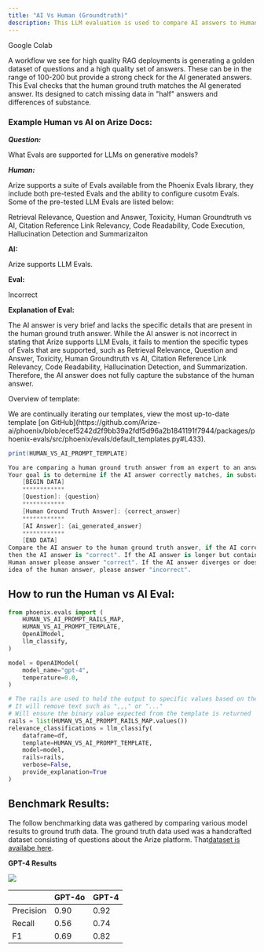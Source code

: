 ```yaml
---
title: "AI Vs Human (Groundtruth)"
description: This LLM evaluation is used to compare AI answers to Human answers. Its very useful in RAG system benchmarking to compare the human generated groundtruth.
---
```


<Card horizontal icon="/images/gc.ico" href="https://colab.research.google.com/github/Arize-ai/phoenix/blob/main/tutorials/evals/evaluate_human_vs_ai_classifications.ipynb" >
    Google Colab
</Card>

A workflow we see for high quality RAG deployments is generating a golden dataset of questions and a high quality set of answers. These can be in the range of 100-200 but provide a strong check for the AI generated answers. This Eval checks that the human ground truth matches the AI generated answer. Its designed to catch missing data in "half" answers and differences of substance.

### Example Human vs AI on Arize Docs:

***Question:***

What Evals are supported for LLMs on generative models?

***Human:***

Arize supports a suite of Evals available from the Phoenix Evals library, they include both pre-tested Evals and the ability to configure cusotm Evals. Some of the pre-tested LLM Evals are listed below:

Retrieval Relevance, Question and Answer, Toxicity, Human Groundtruth vs AI, Citation Reference Link Relevancy, Code Readability, Code Execution, Hallucination Detection and Summarizaiton

**AI:**

Arize supports LLM Evals.

**Eval:**

Incorrect

**Explanation of Eval:**

The AI answer is very brief and lacks the specific details that are present in the human ground truth answer. While the AI answer is not incorrect in stating that Arize supports LLM Evals, it fails to mention the specific types of Evals that are supported, such as Retrieval Relevance, Question and Answer, Toxicity, Human Groundtruth vs AI, Citation Reference Link Relevancy, Code Readability, Hallucination Detection, and Summarization. Therefore, the AI answer does not fully capture the substance of the human answer.

Overview of template:

<Info>
We are continually iterating our templates, view the most up-to-date template [on GitHub](https://github.com/Arize-ai/phoenix/blob/ecef5242d2f9bb39a2fdf5d96a2b1841191f7944/packages/phoenix-evals/src/phoenix/evals/default_templates.py#L433).

</Info>

```csharp
print(HUMAN_VS_AI_PROMPT_TEMPLATE)

You are comparing a human ground truth answer from an expert to an answer from an AI model.
Your goal is to determine if the AI answer correctly matches, in substance, the human answer.
    [BEGIN DATA]
    ************
    [Question]: {question}
    ************
    [Human Ground Truth Answer]: {correct_answer}
    ************
    [AI Answer]: {ai_generated_answer}
    ************
    [END DATA]
Compare the AI answer to the human ground truth answer, if the AI correctly answers the question,
then the AI answer is "correct". If the AI answer is longer but contains the main idea of the
Human answer please answer "correct". If the AI answer diverges or does not contain the main
idea of the human answer, please answer "incorrect".
```

## How to run the Human vs AI Eval:

```python
from phoenix.evals import (
    HUMAN_VS_AI_PROMPT_RAILS_MAP,
    HUMAN_VS_AI_PROMPT_TEMPLATE,
    OpenAIModel,
    llm_classify,
)

model = OpenAIModel(
    model_name="gpt-4",
    temperature=0.0,
)

# The rails are used to hold the output to specific values based on the template
# It will remove text such as ",,," or "..."
# Will ensure the binary value expected from the template is returned
rails = list(HUMAN_VS_AI_PROMPT_RAILS_MAP.values())
relevance_classifications = llm_classify(
    dataframe=df,
    template=HUMAN_VS_AI_PROMPT_TEMPLATE,
    model=model,
    rails=rails,
    verbose=False,
    provide_explanation=True
)
```

## Benchmark Results:

The follow benchmarking data was gathered by comparing various model results to ground truth data. The ground truth data used was a handcrafted dataset consisting of questions about the Arize platform. That[dataset is availabe here](https://storage.googleapis.com/arize-phoenix-assets/evals/human_vs_ai/human_vs_ai_classifications.csv).

**GPT-4 Results**

<Frame caption="">
  <img src="/images/29c7ffd2-image.jpeg" />
</Frame>

|           | GPT-4o | GPT-4 |
| --------- | ------ | ----- |
| Precision | 0.90   | 0.92  |
| Recall    | 0.56   | 0.74  |
| F1        | 0.69   | 0.82  |


